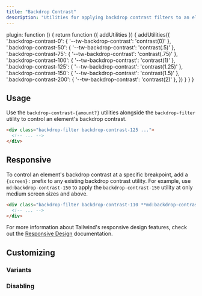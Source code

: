 ```yaml
---
title: "Backdrop Contrast"
description: "Utilities for applying backdrop contrast filters to an element."
---
```



  plugin: function () {
    return function ({ addUtilities }) {
      addUtilities({
        '.backdrop-contrast-0': { '--tw-backdrop-contrast': 'contrast(0)' },
        '.backdrop-contrast-50': { '--tw-backdrop-contrast': 'contrast(.5)' },
        '.backdrop-contrast-75': { '--tw-backdrop-contrast': 'contrast(.75)' },
        '.backdrop-contrast-100': { '--tw-backdrop-contrast': 'contrast(1)' },
        '.backdrop-contrast-125': { '--tw-backdrop-contrast': 'contrast(1.25)' },
        '.backdrop-contrast-150': { '--tw-backdrop-contrast': 'contrast(1.5)' },
        '.backdrop-contrast-200': { '--tw-backdrop-contrast': 'contrast(2)' },
      })
    }
  }
}

## Usage

Use the `backdrop-contrast-{amount?}` utilities alongside the `backdrop-filter` utility to control an element's backdrop contrast.

```html
<div class="backdrop-filter backdrop-contrast-125 ...">
  <!-- ... -->
</div>
```

## Responsive

To control an element's backdrop contrast at a specific breakpoint, add a `{screen}:` prefix to any existing backdrop contrast utility. For example, use `md:backdrop-contrast-150` to apply the `backdrop-contrast-150` utility at only medium screen sizes and above.

```html
<div class="backdrop-filter backdrop-contrast-110 **md:backdrop-contrast-150** ...">
  <!-- ... -->
</div>
```

For more information about Tailwind's responsive design features, check out the [Responsive Design](/docs/responsive-design) documentation.

## Customizing

### Variants

<Variants plugin="backdropContrast" name="backdrop contrast" />

### Disabling

<Disabling plugin="backdropContrast" name="backdrop contrast" />
